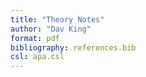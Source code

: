 ```yaml
---
title: "Theory Notes"
author: "Dav King"
format: pdf
bibliography: references.bib
csl: apa.csl
---
```



